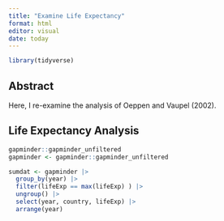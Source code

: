 ```yaml
---
title: "Examine Life Expectancy"
format: html
editor: visual
date: today
---
```


```r
library(tidyverse)
```

## Abstract

Here, I re-examine the analysis of Oeppen and Vaupel (2002).

## Life Expectancy Analysis

```r
gapminder::gapminder_unfiltered
gapminder <- gapminder::gapminder_unfiltered

sumdat <- gapminder |>
  group_by(year) |>
  filter(lifeExp == max(lifeExp) ) |>
  ungroup() |>
  select(year, country, lifeExp) |>
  arrange(year) 

```
